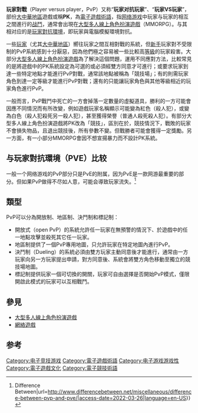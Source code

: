 {{original research|time=2014-08-09T03:01:02+00:00}}'''玩家對戰'''（Player versus player，PvP）又称“'''玩家对抗玩家'''”、“'''玩家VS玩家'''”，部份[[大中華地區|大中華地區]]遊戲或稱'''PK'''，為[[電子遊戲術語|電子遊戲術語]]，指[[网络游戏|网络游戏]]中玩家与玩家的相互之間進行的[[战鬥|战鬥]]，通常會出現在[[大型多人線上角色扮演遊戲|大型多人線上角色扮演遊戲]]（MMORPG）。与其相对应的是[[玩家對抗環境|玩家對抗環境]]，即玩家與電腦模擬環境對抗。

一些[[玩家|玩家]]（尤其[[大中華地區|大中華地區]]）嚮往玩家之間互相對戰的系統，但[[新手|新手]]玩家對不受限制的PvP系統感到十分厭惡，因為他們極之容易被一些比較高[[等級|等級]]的玩家殺害。大部分[[大型多人線上角色扮演遊戲|大型多人線上角色扮演遊戲]]為了解決這個問題，運用不同應對方法，比較常見的是將遊戲中的PK系統設定為可選的或必須經雙方同意才可進行；或要求玩家到達一些特定地點才能進行PvP對戰，通常該地點被稱為「競技場」；有的則需玩家角色到達一定等級才能進行PvP對戰；還有的只能讓玩家角色與其他等級相近的玩家角色進行PvP。

一般而言，PvP戰鬥中死亡的一方會掉落一定數量的虛擬道具，勝利的一方可能會因應不同情況而有所改變，例如遊戲玩家名稱顯示可能變為紅色（殺人犯），或變為白色（殺人犯殺死另一殺人犯），甚至獲得榮譽（普通人殺死殺人犯）。有部分大型多人線上角色扮演遊戲將PK改為「競技」，區別在於，競技情況下，戰敗的玩家不會損失物品，且退出競技後，所有參數不變。但戰勝者可能會獲得一定獎勵。另一方面，有一小部分MMORPG會因不想宣揚暴力而不設計PK系統。

== 与玩家對抗環境（PVE）比较 ==

一般一个网络游戏的PvP部分只是PvE的附属，因为PvE是一款网游最重要的部分。但如果PvP做得不尽如人意，可能会導致玩家流失。<ref>{{Cite web|title=Difference Between PVP and PVE {{!}} Difference Between|url=http://www.differencebetween.net/miscellaneous/difference-between-pvp-and-pve/|access-date=2022-03-26|language=en-US}}</ref>

==類型==
PvP可以分為開放制、地區制、決鬥制和標記制：
*開放式（open PvP）的系統允許任一玩家在無預警的情況下、於遊戲中的任一地點攻擊並殺死其它任一玩家。
*地區制提供了一個PvP專用地圖，只允許玩家在特定地圖內進行PvP。
*決鬥制（Dueling）的系統必須由雙方玩家主動同意後才能進行，通常由一方玩家向另一方玩家提出申請，對方同意後、系統會將雙方角色移動至獨立的競技場地圖。
*標記制提供玩家一個可切換的開關，玩家可自由選擇是否開始PvP模式，僅限開啟此模式的玩家可以互相戰鬥。

==參見==
*[[大型多人線上角色扮演遊戲|大型多人線上角色扮演遊戲]]
*[[網絡遊戲|網絡遊戲]]

== 参考 ==
<references />
{{DEFAULTSORT:Player versus player}}
[[Category:电子竞技游戏|Category:电子竞技游戏]]
[[Category:電子遊戲術語|Category:電子遊戲術語]]
[[Category:电子游戏游戏性|Category:电子游戏游戏性]]
[[Category:電子遊戲文化|Category:電子遊戲文化]]
[[Category:電子競技術語|Category:電子競技術語]]